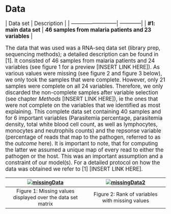 # Data
<big>
| Data set                  | Description |
| --------------------------| ------------|
| __#1: main data set__     | __46 samples from malaria patients and 23 variables__ |

The data that was used was a RNA-seq data set (library prep, sequencing methods); a detailed description can be found in [1].
It consisted of 46 samples from malaria patients and 24 variables (see figure 1 for a preview [INSERT LINK HERE]). As various values were missing (see figure 2 and figure 3 below), we only took the samples that were complete. However, only 21 samples were complete on all 24 variables. Therefore, we only discarded the non-complete samples after variable selection (see chapter _Methods_ [INSERT LINK HERE]), ie the ones that were not complete on the variables that we identified as most explaining. This complete data set containing 40 samples and for 6 important variables (Parasitemia percentage, parasitemia density, total white blood cell count, as well as lymphocytes, monocytes and neutrophils counts) and the repsonse variable (percentage of reads that map to the pathogen, referred to as the _outcome_ here). It is important to note, that for computing the latter we assumed a unique map of every read to either the pathogen or the host. This was an important assumption and a constraint of our model(s).
For a detailed protocol on how the data was obtained we refer to [1] [INSERT LINK HERE].

[![missingData](../img/missingData.png)](../img/missingData.png)  | [![missingData2](../img/missingData2.png)](../img/missingData2.png) | 
|:---:|:---:|
| Figure 1: Missing values displayed over the data set matrix | Figure 2: Rank of variables with missing values |
</big>
<!---
### 2. Two other data sets not presented here

| Data set                  | Description |
| --------------------------| ------------|
| #2: mice data             | parasitemia perecentage and counts of pathogen and host read maps |
| #3: developmental stages  | measurements at different time points in the cycle |

One consisted of RNA Seq data from mice containing 33 samples. However, parasitemia percentage was the only variable available for prediction. Additionally, it contained many zero values that might have resulted from measurement errors or due to actual non-infected mice. 
Here, the logit transformation proved to be useful as the residuals of a linear model showed highly non-normal behaviour. A logit regression model has been developed and is available, please [contact us](mailto:felicia.burtscher17@imperial.ac.uk).

The other data set analysed captured the SPVs (surrogate proportion variables) for each parasite developmental stage. The measurements were from different time points in the life cycle (0hrs, 24hrs and 48 hrs) progressing from most immature to most mature stages. It also contained the level of [gametocytes (Gam5)](https://en.wikipedia.org/wiki/Gametocyte "eukaryotic germ cells") which are the sexual stage of the parasite.
Significant relationships between the developmental stage and some variables, ie increase in total white cell count, [PfHRP2](https://www.malariasite.com/tag/pfhrp2/ "histidine-rich protein-3, an important indicator in malaria studies") concentration, and [lactate](https://malariajournal.biomedcentral.com/articles/10.1186/1475-2875-5-101 "Click here to read more on the relaitonship between lactate and malaria!") as well as a decrease in total red blood cell count, [hemoglobin](https://www.emedicinehealth.com/hemoglobin_levels/article_em.htm "a protein found in red blood cells") concentraion and parasite clone could be found. 

However, the developmental stages were not directly correlated to our response variable, and did not explain the outliers found in our dataset. Therefore, we did not incorporate them in the model presented.
Nontheless, they might be relevant for more complex models and once more data has become available.

--->
<!---
```r

library(visdat)
library(naniar)
par(mfrow = c(1, 2))
vis_miss(dat[,-c(23,24,25,27)])
gg_miss_var(dat[,-c(23,24,25,27)])

```
--->

<!---
![alt text][missing]
![alt text][missing2]

[missing]: ../img/missingData.png "Missing values in the data set"

[missing2]: ../img/missingData2.png "Missing values in the data set"
--->
